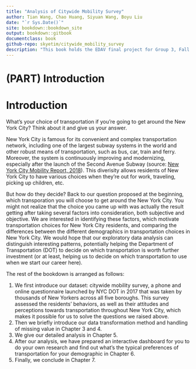 ```yaml
---
title: "Analysis of Citywide Mobility Survey" 
author: Tian Wang, Chao Huang, Siyuan Wang, Boyu Liu
date: "`r Sys.Date()`"
site: bookdown::bookdown_site
output: bookdown::gitbook
documentclass: book
github-repo: skyetim/citywide_mobility_survey
description: "This book holds the EDAV final project for Group 3, Fall 2019, Columbia University"
---
```


# (PART) Introduction {-}

# Introduction

What's your choice of transportation if you're going to get around the New York City? Think about it and give us your answer. 

New York City is famous for its convenient and complex transportation network, including one of the largest subway systems in the world and other robust means of transportation, such as bus, car, train and ferry. Moreover, the system is continuously improving and modernizing, especially after the launch of the Second Avenue Subway (source: [New York City Mobility Report, 2018](http://www.nyc.gov/html/dot/downloads/pdf/mobility-report-2018-print.pdf)). This diverisity allows residents of New York City to have various choices when they're out for work, traveling, picking up children, etc. 

But how do they decide? Back to our question proposed at the beginning, which transporation you will choose to get around the New York City. You might not realize that the choice you came up with was actually the result getting after taking several factors into consideration, both subjective and objective. We are interested in identifying these factors, which motivate transportation choices for New York City residents, and comparing the differences between the different demographics in transportation choices in New York City. We would hope that our exploratory data analysis can distinguish interesting patterns, potentially helping the Department of Transportation (DOT) to decide on which transportation is worth further investment (or at least, helping us to decide on which transportation to use when we start our career here). 

The rest of the bookdown is arranged as follows: 

1. We first introduce our dataset: citywide mobility survey, a phone and online questionnaire launched by NYC DOT in 2017 that was taken by thousands of New Yorkers across all five boroughs. This survey assessed the residents' behaviors, as well as their attitudes and perceptions towards transportation throughout New York City, which makes it possible for us to solve the questions we raised above. 
2. Then we briefly introduce our data transformation method and handling of missing value in Chapter 3 and 4. 
3. We give our detailed analysis in Chapter 5. 
4. After our analysis, we have prepared an interactive dashboard for you to do your own research and find out what's the typical preferences of transportation for your demographic in Chapter 6. 
7. Finally, we conclude in Chapter 7. 
 



